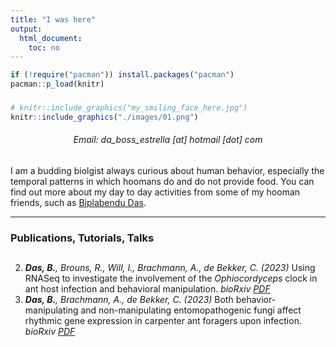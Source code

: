 ```yaml
---
title: "I was here"
output:
  html_document:
    toc: no
---
```



```r
if (!require("pacman")) install.packages("pacman")
pacman::p_load(knitr)
```


###

```r
# knitr::include_graphics("my_smiling_face_here.jpg")
knitr::include_graphics("./images/01.png")
```
   
<h6 style="text-align: center;" markdown="1">

Email: da_boss_estrella [at] hotmail [dot] com

</h6>     

I am a budding biolgist always curious about human behavior, especially the temporal patterns in which hoomans do and do not provide food. You can find out more about my day to day activities from some of my hooman friends, such as [Biplabendu Das](https://biplabendu.github.io/homepage/).


---

### Publications, Tutorials, Talks

<script type='text/javascript' src='https://d1bxh8uas1mnw7.cloudfront.net/assets/embed.js'></script>

##

2. _**Das, B.**, Brouns, R., Will, I., Brachmann, A., de Bekker, C. (2023)_ Using RNASeq to investigate the involvement of the _Ophiocordyceps_ clock in ant host infection and behavioral manipulation. _bioRxiv_ [*PDF*](https://www.biorxiv.org/content/10.1101/2023.01.20.524843v2.abstract)
<div class='altmetric-embed' data-badge-popover="right" data-badge-type='medium-bar' data-doi="10.1101/2023.01.20.524843"></div>

1. _**Das, B.**, Brachmann, A., de Bekker, C. (2023)_ Both behavior-manipulating and non-manipulating entomopathogenic fungi affect rhythmic gene expression in carpenter ant foragers upon infection. _bioRxiv_ [*PDF*](https://www.biorxiv.org/content/10.1101/2023.01.19.524837v2.abstract)
<div class='altmetric-embed' data-badge-popover="right" data-badge-type='medium-bar' data-doi="10.1101/2023.01.20.524843"></div>